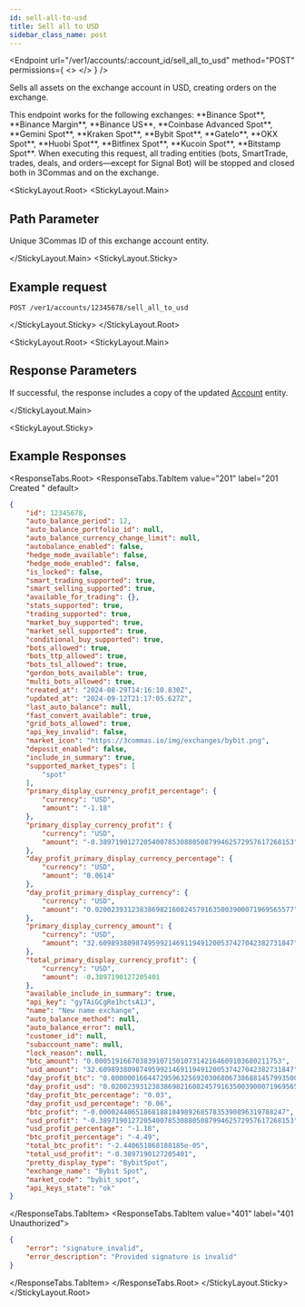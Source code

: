```yaml
---
id: sell-all-to-usd
title: Sell all to USD
sidebar_class_name: post
---
```



<Endpoint
  url="/ver1/accounts/:account_id/sell_all_to_usd"
  method="POST"
  permissions={
    <>
      <Permission title="Permission" description="ACCOUNTS_WRITE" />
      <Permission title="Security" description="SIGNED" />
    </>
  }
/>

Sells all assets on the exchange account in USD, creating orders on the exchange.

<Informer variant="info">
  This endpoint works for the following exchanges: **Binance Spot**, **Binance Margin**, **Binance US**, **Coinbase Advanced Spot**, **Gemini Spot**, **Kraken Spot**, **Bybit Spot**, **GateIo**, **OKX Spot**, **Huobi Spot**, **Bitfinex Spot**, **Kucoin Spot**, **Bitstamp Spot**.
</Informer>

<Informer variant="danger">
When executing this request, all trading entities (bots, SmartTrade, trades, deals, and orders—except for Signal Bot) will be stopped and closed both in 3Commas and on the exchange.
</Informer>

<StickyLayout.Root>
<StickyLayout.Main>

## Path Parameter

<ApiParam name='account_id' type='integer' id="account_id" required>
    Unique 3Commas ID of this exchange account entity.
</ApiParam>

</StickyLayout.Main>
<StickyLayout.Sticky>

## Example request

```
POST /ver1/accounts/12345678/sell_all_to_usd
```
</StickyLayout.Sticky>
</StickyLayout.Root>

<StickyLayout.Root>
<StickyLayout.Main>

## Response Parameters 

If successful, the response includes a copy of the updated [Account](/account/index.mdx) entity.

</StickyLayout.Main>

<StickyLayout.Sticky>
## Example Responses

<ResponseTabs.Root>
<ResponseTabs.TabItem value="201" label="201 Created " default>

```json
{
    "id": 12345678,
    "auto_balance_period": 12,
    "auto_balance_portfolio_id": null,
    "auto_balance_currency_change_limit": null,
    "autobalance_enabled": false,
    "hedge_mode_available": false,
    "hedge_mode_enabled": false,
    "is_locked": false,
    "smart_trading_supported": true,
    "smart_selling_supported": true,
    "available_for_trading": {},
    "stats_supported": true,
    "trading_supported": true,
    "market_buy_supported": true,
    "market_sell_supported": true,
    "conditional_buy_supported": true,
    "bots_allowed": true,
    "bots_ttp_allowed": true,
    "bots_tsl_allowed": true,
    "gordon_bots_available": true,
    "multi_bots_allowed": true,
    "created_at": "2024-08-29T14:16:10.830Z",
    "updated_at": "2024-09-12T21:17:05.627Z",
    "last_auto_balance": null,
    "fast_convert_available": true,
    "grid_bots_allowed": true,
    "api_key_invalid": false,
    "market_icon": "https://3commas.io/img/exchanges/bybit.png",
    "deposit_enabled": false,
    "include_in_summary": true,
    "supported_market_types": [
        "spot"
    ],
    "primary_display_currency_profit_percentage": {
        "currency": "USD",
        "amount": "-1.18"
    },
    "primary_display_currency_profit": {
        "currency": "USD",
        "amount": "-0.389719012720540078530880508799462572957617268153"
    },
    "day_profit_primary_display_currency_percentage": {
        "currency": "USD",
        "amount": "0.0614"
    },
    "day_profit_primary_display_currency": {
        "currency": "USD",
        "amount": "0.0200239312383869821608245791635003900071969565577"
    },
    "primary_display_currency_amount": {
        "currency": "USD",
        "amount": "32.609893809874959921469119491200537427042382731847"
    },
    "total_primary_display_currency_profit": {
        "currency": "USD",
        "amount": -0.3897190127205401
    },
    "available_include_in_summary": true,
    "api_key": "gyTAiGCgRe1hctsA1J",
    "name": "New name exchange",
    "auto_balance_method": null,
    "auto_balance_error": null,
    "customer_id": null,
    "subaccount_name": null,
    "lock_reason": null,
    "btc_amount": "0.0005191667038391071501073142164609103680211753",
    "usd_amount": "32.609893809874959921469119491200537427042382731847",
    "day_profit_btc": "0.000000166447295963256920306806738688145799350043270551",
    "day_profit_usd": "0.0200239312383869821608245791635003900071969565577",
    "day_profit_btc_percentage": "0.03",
    "day_profit_usd_percentage": "0.06",
    "btc_profit": "-0.0000244065186818818498926857835390896319788247",
    "usd_profit": "-0.389719012720540078530880508799462572957617268153",
    "usd_profit_percentage": "-1.18",
    "btc_profit_percentage": "-4.49",
    "total_btc_profit": "-2.440651868188185e-05",
    "total_usd_profit": "-0.3897190127205401",
    "pretty_display_type": "BybitSpot",
    "exchange_name": "Bybit Spot",
    "market_code": "bybit_spot",
    "api_keys_state": "ok"
}
```
</ResponseTabs.TabItem>
<ResponseTabs.TabItem value="401" label="401 Unauthorized">

```json
{
    "error": "signature_invalid",
    "error_description": "Provided signature is invalid"
}

```
</ResponseTabs.TabItem>
</ResponseTabs.Root>
</StickyLayout.Sticky>
</StickyLayout.Root>

